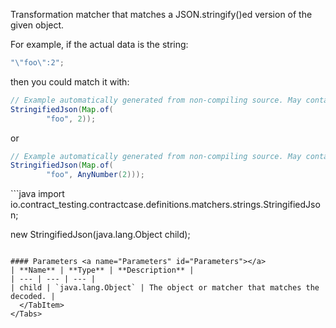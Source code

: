 
Transformation matcher that matches a JSON.stringify()ed version of the given object.

For example, if the actual data is the string:

```java
"\"foo\":2";
```

then you could match it with:

```java
// Example automatically generated from non-compiling source. May contain errors.
StringifiedJson(Map.of(
        "foo", 2));
```

or

```java
// Example automatically generated from non-compiling source. May contain errors.
StringifiedJson(Map.of(
        "foo", AnyNumber(2)));
```

<Tabs groupId="language">
  <TabItem value="java" label="Java">
```java
import io.contract_testing.contractcase.definitions.matchers.strings.StringifiedJson;

new StringifiedJson(java.lang.Object child);
```

#### Parameters <a name="Parameters" id="Parameters"></a>
| **Name** | **Type** | **Description** |
| --- | --- | --- |
| child | `java.lang.Object` | The object or matcher that matches the decoded. |
  </TabItem>
</Tabs>
